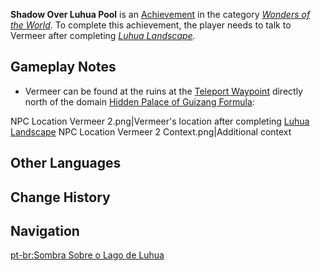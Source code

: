 {{Achievement Infobox
|title        = 
|id           = 85004
|order id     = 5004
|category     = Wonders of the World
|description  = Help [[Vermeer]] get the scenery of his dreams.
|requirements = Talk to Vermeer at the ruins after completing ''[[Luhua Landscape]].''
|primogems    = 5
|tracking     = 
|hidden       = 1
|type         = Exploration
}}
'''Shadow Over Luhua Pool''' is an [[Achievement]] in the category ''[[Wonders of the World]]''. To complete this achievement, the player needs to talk to Vermeer after completing ''[[Luhua Landscape]].''

==Gameplay Notes==
* Vermeer can be found at the ruins at the [[Teleport Waypoint]] directly north of the domain [[Hidden Palace of Guizang Formula]]:
<gallery>
NPC Location Vermeer 2.png|Vermeer's location after completing [[Luhua Landscape]]
NPC Location Vermeer 2 Context.png|Additional context
</gallery>
<!--
==Trivia==

==Video Guides==
{{EVT
|video1   = 
|caption1 = 
}}
-->
==Other Languages==
{{Other Languages
|en      = Shadow Over Luhua Pool
|zhs     = 渌华池之影
|zhs_rm  = Lùhuá-chí zhī Yǐng
|zht     = 淥華池之影
|zht_rm  = Lùhuá-chí zhī Yǐng
|zh_tl   = Shadow of Luhua Pool
|ja      = 漉華の池の影
|ja_rm   = Rokuka no Ike no Kage
|ja_tl   = Shadow of Luhua Pool
|ko      = 녹화 연못의 그림자
|ko_rm   = Nokhwa Yeonmot-ui Geurimja
|ko_tl   = Shadow of Luhua Pond
|es      = Una sombra sobre el Estanque Luhua
|es_tl   = A Shadow Over the Luhua Pool
|fr      = L'ombre du Lac Luhua
|fr_tl   = The Shadow of Luhua Lake
|ru      = Тень над озером Лухуа
|ru_tl   = The Shadow Over Luhua Lake
|th      = เงามืดแห่งสระ Luhua Pool
|th_rm   = 
|th_tl   = 
|vi      = Ảnh phản chiếu Lục Hoa Trì
|vi_tl   = 
|de      = Schatten über dem Luhua-Teich
|de_tl   = Shadows Over the Luhua Pool
|id      = Bayangan di Luhua Pool
|id_tl   = Shadow in Luhua Pool
|pt      = Sombra Sobre o Lago de Luhua
|pt_tl   = 
|tr      = Luhua Göleti'nin Üzerindeki Gölge
|tr_tl   = 
|it      = Ombre sul Lago Luhua
|it_tl   = 
}}

==Change History==
{{Change History|1.0}}
<!--
==References==
{{Reflist}}
-->
==Navigation==
{{Achievement Navbox|Wonders of the World|Exploration}}

[[pt-br:Sombra Sobre o Lago de Luhua]]